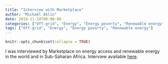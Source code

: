 ```yaml
---
title: "Interview with Marketplace"
author: "Michaël Aklin"
date: 2019-11-18T00:00:00
categories: ["Off-grid", "Energy", "Energy poverty", "Renewable energy"]
tags: ["Off-grid", "Energy", "Energy poverty", "Renewable energy"]
---
```


```r
knitr::opts_chunk$set(collapse = TRUE)
```

I was interviewed by Marketplace on energy access and renewable energy in the world and in Sub-Saharan Africa. Interview available [here](https://www.marketplace.org/shows/marketplace-tech/renewables-remote-central-africa/).

